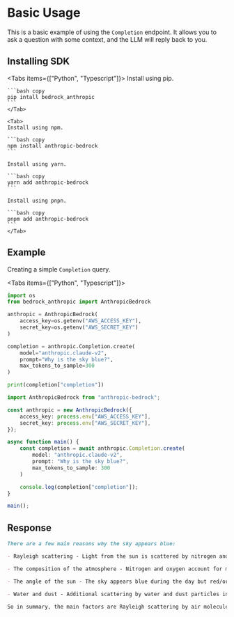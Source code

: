 
# Basic Usage

This is a basic example of using the `Completion` endpoint. It allows you to ask a question with some context, and the LLM will reply back to you.

## Installing SDK

<Tabs items={["Python", "Typescript"]}>
    <Tab>
    Install using pip.

    ```bash copy
    pip intall bedrock_anthropic
    ```
    </Tab>

    <Tab>
    Install using npm.

    ```bash copy
    npm install anthropic-bedrock
    ```

    Install using yarn.

    ```bash copy
    yarn add anthropic-bedrock
    ```

    Install using pnpn.

    ```bash copy
    pnpm add anthropic-bedrock
    ```
    </Tab>

</Tabs>

## Example

Creating a simple `Completion` query.

<Tabs items={["Python", "Typescript"]}>
<Tab>

```python copy
import os
from bedrock_anthropic import AnthropicBedrock

anthropic = AnthropicBedrock(
    access_key=os.getenv("AWS_ACCESS_KEY"),
    secret_key=os.getenv("AWS_SECRET_KEY")
)

completion = anthropic.Completion.create(
    model="anthropic.claude-v2",
    prompt="Why is the sky blue?",
    max_tokens_to_sample=300
)

print(completion["completion"])
```

</Tab>

<Tab>

```typescript copy
import AnthropicBedrock from "anthropic-bedrock";

const anthropic = new AnthropicBedrock({
    access_key: process.env["AWS_ACCESS_KEY"],
    secret_key: process.env["AWS_SECRET_KEY"],
});

async function main() {
    const completion = await anthropic.Completion.create(
        model: "anthropic.claude-v2",
        prompt: "Why is the sky blue?",
        max_tokens_to_sample: 300
    )

    console.log(completion["completion"]);
}

main();
```

</Tab>
</Tabs>

## Response

```markdown
There are a few main reasons why the sky appears blue:

- Rayleigh scattering - Light from the sun is scattered by nitrogen and oxygen molecules in the atmosphere. Shorter wavelengths like blue and violet are scattered more easily than longer wavelengths, making the sky appear blue.

- The composition of the atmosphere - Nitrogen and oxygen account for most of the atmosphere. These gases are efficient at scattering blue light.

- The angle of the sun - The sky appears blue during the day but red/orange during sunrise and sunset because of the angle sunlight has to pass through the atmosphere. More blue light is scattered away from the line of sight when the sun is higher overhead.

- Water and dust - Additional scattering by water and dust particles in the atmosphere can also contribute to the blue color.

So in summary, the main factors are Rayleigh scattering by air molecules that preferentially scatters blue light, the gases that make up our atmosphere, and the angle/amount of atmosphere sunlight has to pass through. This gives the sky its familiar blue hue during the day.
```
